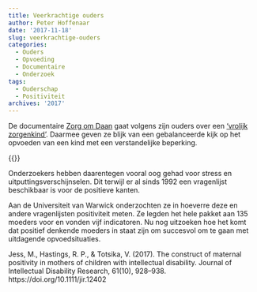 ```yaml
---
title: Veerkrachtige ouders
author: Peter Hoffenaar
date: '2017-11-18'
slug: veerkrachtige-ouders
categories:
  - Ouders
  - Opvoeding
  - Documentaire
  - Onderzoek
tags:
  - Ouderschap
  - Positiviteit
archives: '2017'
---
```

De documentaire [Zorg om Daan](https://www.2doc.nl/speel~KN_1690138~zorg-om-daan-2doc~.html) gaat volgens zijn ouders over een [‘vrolijk zorgenkind’](https://vrolijkzorgenkind.nl/). Daarmee geven ze blijk van een gebalanceerde kijk op het opvoeden van een kind met een verstandelijke beperking. 

{{<youtube id="sILwdQcbhFk" autoplay="true">}} 

Onderzoekers hebben daarentegen vooral oog gehad voor stress en uitputtingsverschijnselen. Dit terwijl er al sinds 1992 een vragenlijst beschikbaar is voor de positieve kanten. 

Aan de Universiteit van Warwick onderzochten ze in hoeverre deze en andere vragenlijsten positiviteit meten. Ze legden het hele pakket aan 135 moeders voor en vonden vijf indicatoren. Nu nog uitzoeken hoe het komt dat positief denkende moeders in staat zijn om succesvol om te gaan met uitdagende opvoedsituaties. 

Jess, M., Hastings, R. P., & Totsika, V. (2017). The construct of maternal positivity in mothers of children with intellectual disability. Journal of Intellectual Disability Research, 61(10), 928–938. https://doi.org/10.1111/jir.12402
